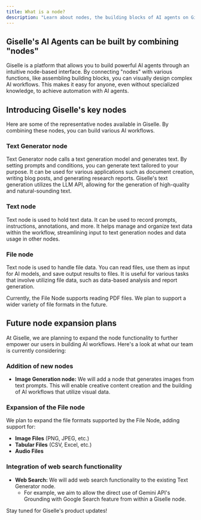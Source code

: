 ```yaml
---
title: What is a node?
description: "Learn about nodes, the building blocks of AI agents on Giselle. Connect nodes with various functions to visually design powerful AI workflows."
---
```


## Giselle's AI Agents can be built by combining "nodes"

Giselle is a platform that allows you to build powerful AI agents through an intuitive node-based interface. By connecting "nodes" with various functions, like assembling building blocks, you can visually design complex AI workflows. This makes it easy for anyone, even without specialized knowledge, to achieve automation with AI agents.

## Introducing Giselle's key nodes

Here are some of the representative nodes available in Giselle. By combining these nodes, you can build various AI workflows.

### Text Generator node

Text Generator node calls a text generation model and generates text. By setting prompts and conditions, you can generate text tailored to your purpose. It can be used for various applications such as document creation, writing blog posts, and generating research reports. Giselle's text generation utilizes the LLM API, allowing for the generation of high-quality and natural-sounding text.

### Text node

Text node is used to hold text data. It can be used to record prompts, instructions, annotations, and more. It helps manage and organize text data within the workflow, streamlining input to text generation nodes and data usage in other nodes.

### File node

Text node is used to handle file data. You can read files, use them as input for AI models, and save output results to files. It is useful for various tasks that involve utilizing file data, such as data-based analysis and report generation.

Currently, the File Node supports reading PDF files. We plan to support a wider variety of file formats in the future.

## Future node expansion plans

At Giselle, we are planning to expand the node functionality to further empower our users in building AI workflows. Here's a look at what our team is currently considering:

### Addition of new nodes

* **Image Generation node:** We will add a node that generates images from text prompts. This will enable creative content creation and the building of AI workflows that utilize visual data.

### Expansion of the File node

We plan to expand the file formats supported by the File Node, adding support for:

* **Image Files** (PNG, JPEG, etc.)
* **Tabular Files** (CSV, Excel, etc.)
* **Audio Files**

### Integration of web search functionality

* **Web Search:** We will add web search functionality to the existing Text Generator node.
  * For example, we aim to allow the direct use of Gemini API's Grounding with Google Search feature from within a Giselle node.

Stay tuned for Giselle's product updates!
